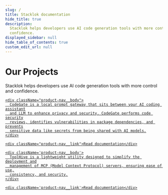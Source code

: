 ```yaml
---
slug: /
title: Stacklok documentation
hide_title: true
description:
  Stacklok helps developers use AI code generation tools with more control and
  confidence.
displayed_sidebar: null
hide_table_of_contents: true
custom_edit_url: null
---
```



<h1 className='text--center'>Our Projects</h1>

<div className='landing-subtitle'>
  Stacklok helps developers use AI code generation tools with more control and
  confidence.
</div>

<div className="product-nav">
  <a className="product-nav__item" href='/codegate/'>
    <div className='product-nav__logo'>
      <ThemedImage alt='CodeGate logo' title='CodeGate logo'
        sources={{
          light: useBaseUrl('/img/codegate-wordmark-black.svg'),
          dark: useBaseUrl('/img/codegate-wordmark-white.svg'),
        }}
      />
    </div>

    <div className="product-nav__body">
      CodeGate is a local prompt gateway that sits between your AI coding assistant
      and LLM to enhance privacy and security. CodeGate performs code security
      reviews, identifies vulnerabilities in package dependencies, and prevents
      sensitive data like secrets from being shared with AI models.
    </div>

    <div className="product-nav__link">Read documentation</div>

  </a>

  <a className="product-nav__item" href='/toolhive'>
    <div className='product-nav__logo'>
      <ThemedImage alt='ToolHive logo' title='ToolHive logo'
        sources={{
          light: useBaseUrl('/img/toolhive-wordmark-black.svg'),
          dark: useBaseUrl('/img/toolhive-wordmark-white.svg'),
        }}
      />
    </div>

    <div className='product-nav__body'>
      ToolHive is a lightweight utility designed to simplify the deployment and
      management of MCP (Model Context Protocol) servers, ensuring ease of use,
      consistency, and security.
    </div>

    <div className='product-nav__link'>Read documentation</div>

  </a>
</div>
